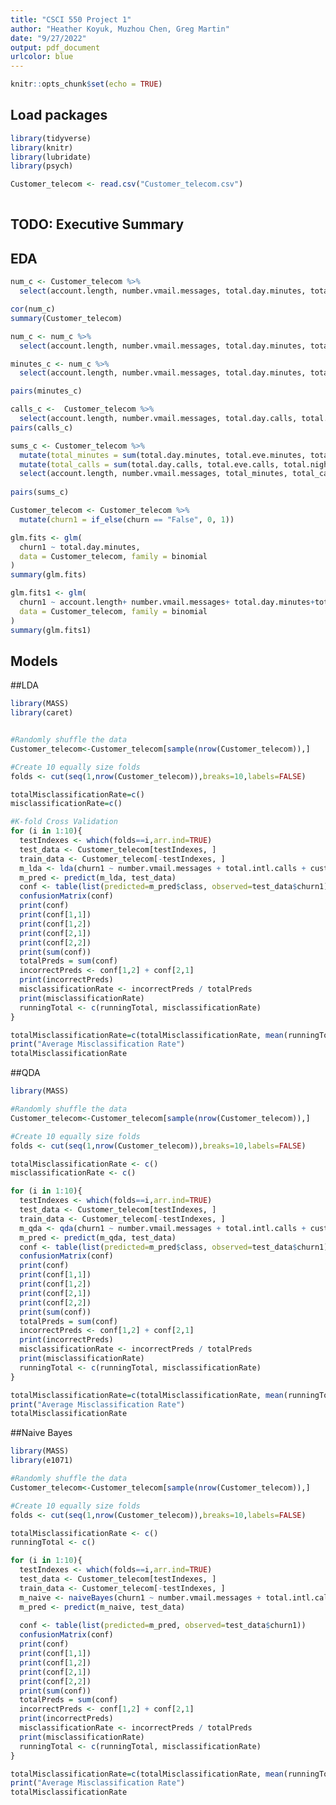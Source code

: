 ```yaml
---
title: "CSCI 550 Project 1"
author: "Heather Koyuk, Muzhou Chen, Greg Martin"
date: "9/27/2022"
output: pdf_document
urlcolor: blue
---
```


```r
knitr::opts_chunk$set(echo = TRUE)
```

## Load packages

```r
library(tidyverse)
library(knitr)
library(lubridate)
library(psych)
```

```r
Customer_telecom <- read.csv("Customer_telecom.csv")
                             
```

## TODO: Executive Summary


## EDA

```r

num_c <- Customer_telecom %>%
  select(account.length, number.vmail.messages, total.day.minutes, total.day.calls, total.day.charge, total.eve.minutes, total.eve.calls, total.eve.charge, total.night.minutes, total.night.calls, total.night.charge, total.intl.minutes, total.intl.calls, total.intl.charge, customer.service.calls)

cor(num_c)
summary(Customer_telecom)

num_c <- num_c %>%
  select(account.length, number.vmail.messages, total.day.minutes, total.day.calls, total.eve.minutes, total.eve.calls, total.night.minutes, total.night.calls, total.intl.minutes, total.intl.calls, customer.service.calls)

minutes_c <- num_c %>%
  select(account.length, number.vmail.messages, total.day.minutes, total.eve.minutes, total.night.minutes, total.intl.minutes, customer.service.calls)

pairs(minutes_c)

calls_c <-  Customer_telecom %>%
  select(account.length, number.vmail.messages, total.day.calls, total.eve.calls, total.night.calls, total.intl.calls, customer.service.calls)
pairs(calls_c)

sums_c <- Customer_telecom %>%
  mutate(total_minutes = sum(total.day.minutes, total.eve.minutes, total.night.minutes, total.intl.minutes)) %>%
  mutate(total_calls = sum(total.day.calls, total.eve.calls, total.night.calls, total.intl.calls)) %>%
  select(account.length, number.vmail.messages, total_minutes, total_calls,  customer.service.calls)
                             
pairs(sums_c)

Customer_telecom <- Customer_telecom %>%
  mutate(churn1 = if_else(churn == "False", 0, 1))

glm.fits <- glm(
  churn1 ~ total.day.minutes,
  data = Customer_telecom, family = binomial
)
summary(glm.fits)

glm.fits1 <- glm(
  churn1 ~ account.length+ number.vmail.messages+ total.day.minutes+total.day.calls+ total.day.charge+ total.eve.minutes+ total.eve.calls+total.eve.charge+ total.night.minutes+total.night.calls+ total.night.charge+ total.intl.minutes+total.intl.calls+total.intl.charge+ customer.service.calls,
  data = Customer_telecom, family = binomial
)
summary(glm.fits1)
```


## Models

##LDA
```r
library(MASS)
library(caret)


#Randomly shuffle the data
Customer_telecom<-Customer_telecom[sample(nrow(Customer_telecom)),]

#Create 10 equally size folds
folds <- cut(seq(1,nrow(Customer_telecom)),breaks=10,labels=FALSE)

totalMisclassificationRate=c()
misclassificationRate=c()

#K-fold Cross Validation
for (i in 1:10){
  testIndexes <- which(folds==i,arr.ind=TRUE)
  test_data <- Customer_telecom[testIndexes, ]
  train_data <- Customer_telecom[-testIndexes, ]
  m_lda <- lda(churn1 ~ number.vmail.messages + total.intl.calls + customer.service.calls, data = train_data)
  m_pred <- predict(m_lda, test_data)
  conf <- table(list(predicted=m_pred$class, observed=test_data$churn1))
  confusionMatrix(conf)
  print(conf)
  print(conf[1,1])
  print(conf[1,2])
  print(conf[2,1])
  print(conf[2,2])
  print(sum(conf))
  totalPreds = sum(conf)
  incorrectPreds <- conf[1,2] + conf[2,1]
  print(incorrectPreds)
  misclassificationRate <- incorrectPreds / totalPreds
  print(misclassificationRate)
  runningTotal <- c(runningTotal, misclassificationRate)
}

totalMisclassificationRate=c(totalMisclassificationRate, mean(runningTotal))
print("Average Misclassification Rate")
totalMisclassificationRate
```

##QDA
```r
library(MASS)

#Randomly shuffle the data
Customer_telecom<-Customer_telecom[sample(nrow(Customer_telecom)),]

#Create 10 equally size folds
folds <- cut(seq(1,nrow(Customer_telecom)),breaks=10,labels=FALSE)

totalMisclassificationRate <- c()
misclassificationRate <- c()

for (i in 1:10){
  testIndexes <- which(folds==i,arr.ind=TRUE)
  test_data <- Customer_telecom[testIndexes, ]
  train_data <- Customer_telecom[-testIndexes, ]
  m_qda <- qda(churn1 ~ number.vmail.messages + total.intl.calls + customer.service.calls, data = train_data)
  m_pred <- predict(m_qda, test_data)
  conf <- table(list(predicted=m_pred$class, observed=test_data$churn1))
  confusionMatrix(conf)
  print(conf)
  print(conf[1,1])
  print(conf[1,2])
  print(conf[2,1])
  print(conf[2,2])
  print(sum(conf))
  totalPreds = sum(conf)
  incorrectPreds <- conf[1,2] + conf[2,1]
  print(incorrectPreds)
  misclassificationRate <- incorrectPreds / totalPreds
  print(misclassificationRate)
  runningTotal <- c(runningTotal, misclassificationRate)
}

totalMisclassificationRate=c(totalMisclassificationRate, mean(runningTotal))
print("Average Misclassification Rate")
totalMisclassificationRate

```


##Naive Bayes

```r
library(MASS)
library(e1071)

#Randomly shuffle the data
Customer_telecom<-Customer_telecom[sample(nrow(Customer_telecom)),]

#Create 10 equally size folds
folds <- cut(seq(1,nrow(Customer_telecom)),breaks=10,labels=FALSE)

totalMisclassificationRate <- c()
runningTotal <- c()

for (i in 1:10){
  testIndexes <- which(folds==i,arr.ind=TRUE)
  test_data <- Customer_telecom[testIndexes, ]
  train_data <- Customer_telecom[-testIndexes, ]
  m_naive <- naiveBayes(churn1 ~ number.vmail.messages + total.intl.calls + customer.service.calls, data = train_data)
  m_pred <- predict(m_naive, test_data)
  
  conf <- table(list(predicted=m_pred, observed=test_data$churn1))
  confusionMatrix(conf)
  print(conf)
  print(conf[1,1])
  print(conf[1,2])
  print(conf[2,1])
  print(conf[2,2])
  print(sum(conf))
  totalPreds = sum(conf)
  incorrectPreds <- conf[1,2] + conf[2,1]
  print(incorrectPreds)
  misclassificationRate <- incorrectPreds / totalPreds
  print(misclassificationRate)
  runningTotal <- c(runningTotal, misclassificationRate)
}

totalMisclassificationRate=c(totalMisclassificationRate, mean(runningTotal))
print("Average Misclassification Rate")
totalMisclassificationRate


```
